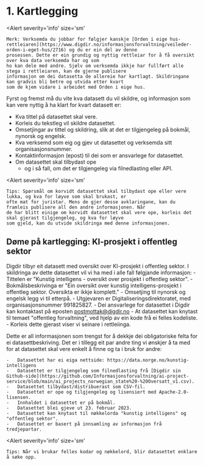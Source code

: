 # 1. Kartlegging

<Alert
    severity='info'
    size='sm'
>
    Merk: Verksemda du jobbar for følgjer kanskje [Orden i eige hus-rettleiaren](https://www.digdir.no/informasjonsforvaltning/veileder-orden-i-eget-hus/2716) og du er ein del av denne
    prosessen. Dette er ein grundig og nyttig rettleiar for å få oversikt over kva data verksemda har og som
    ho kan dele med andre. Sjølv om verksemda ikkje har fullført alle stega i rettleiaren, kan de gjerne publisere
    informasjon om dei datasetta de allereie har kartlagt. Skildringane kan gradvis bli betre og utvida etter kvart
    som de kjem vidare i arbeidet med Orden i eige hus.
</Alert>

Fyrst og fremst må du vite kva datasett du vil skildre, og informasjon som kan vere nyttig å ha klart for kvart datasett er:

-   Kva tittel på datasettet skal vere.
-   Korleis du tekstleg vil skildre datasettet.
-   Omsetjingar av tittel og skildring, slik at det er tilgjengeleg på bokmål, nynorsk og engelsk.
-   Kva verksemd som eig og gjev ut datasettet og verksemda sitt organisasjonsnummer.
-   Kontaktinformasjon (epost) til dei som er ansvarlege for datasettet.
-   Om datasettet skal tilbydast ope
    -   og i så fall, om det er tilgjengeleg via filnedlasting eller API.

<Alert
    severity='info'
    size='sm'
>
    Tips: Spørsmål om korvidt datasettet skal tilbydast ope eller vere lukka, og kva for løyve som skal brukast, er
    ofte mat for juristar. Mens de gjer desse avklaringane, kan du framleis publisere all den andre informasjonen. Når
    de har blitt einige om korvidt datasettet skal vere ope, korleis det skal gjerast tilgjengeleg, og kva for løyve
    som gjeld, kan du utvide skildringa med denne informasjonen.
</Alert>

## Døme på kartlegging: KI-prosjekt i offentleg sektor

Digdir tilbyr eit datasett med oversikt over KI-prosjekt i offentleg sektor. I skildringa av dette datasettet vil vi ha med i alle fall følgjande informasjon:
    -   Tittelen er "Kunstig intelligens - oversikt over prosjekt i offentleg sektor".
    -   Bokmålsbeskrivinga er "Ein oversikt over kunstig intelligens-prosjekt i offentleg sektor. Oversikta er ikkje komplett."
    -   Omsetjing til nynorsk og engelsk legg vi til etterpå.
    -   Utgjevaren er Digitaliseringsdirektoratet, med organisasjonsnummer 991825827.
    -   Dei ansvarlege for datasettet i Digdir kan kontaktast på eposten postmottak@digdir.no
    -   At datasettet kan knytast til temaet "offentleg forvaltning", ved hjelp av ein kode frå ei felles kodeliste.
    -   Korleis dette gjerast viser vi seinare i rettleiinga.

Dette er all informasjonen som trengst for å dekkje dei obligatoriske felta for ei datasettbeskriving. Det er i tillegg eit par andre ting vi ønskjer å ta med for at datasettet skal vere enkelt å finne og ta i bruk for andre:

    -   Datasettet har ei eiga nettside: https://data.norge.no/kunstig-intelligens
    -   Datasettet er tilgjengeleg som filnedlasting frå [Digdir sin Github-side](https://github.com/Informasjonsforvaltning/ai-project-service/blob/main/ai_projects_norwegian_state%20-%20Oversatt_v1.csv).
    -   Datasettet tilbydast/distribuerast som CSV-fil.
    -   Datasettet er ope og tilgjengeleg og lisensiert med Apache-2.0-lisensen.
    -   Innhaldet i datasettet er på bokmål.
    -   Datasettet blei gjeve ut 23. februar 2023.
    -   Datasettet kan knytast til nøkkelorda "kunstig intelligens" og "offentleg sektor".
    -   Datasettet er basert på innsamling av informasjon frå tredjepartar.

<Alert
    severity='info'
    size='sm'
>
    Tips: Når vi brukar felles kodar og nøkkelord, blir datasettet enklare å søke opp.
</Alert>
